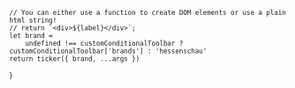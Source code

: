 
<Meta of={TeaserTickerAlternativStories} />

    // You can either use a function to create DOM elements or use a plain html string!
    // return `<div>${label}</div>`;
    let brand =
        undefined !== customConditionalToolbar ? customConditionalToolbar['brands'] : 'hessenschau'
    return ticker({ brand, ...args })
}

<Canvas withToolbar>
    <Story of={TeaserTickerAlternativStories.TickerTeaserAlternativHero} />
    <Story of={TeaserTickerAlternativStories.TickerTeaserAlternativAudio} />
    <Story of={TeaserTickerAlternativStories.TickerTeaserAlternativ100} />

</Canvas>

